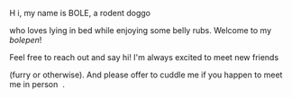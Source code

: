 
<span class="text-xl">H</span>
<span class="text-lg">i</span>, my name is <span class="bole">BOLE</span>, a
rodent doggo 

<Icon name="twemoji--dog-face" title="Dog face emoji" isColor={true} />

who loves lying in bed while enjoying some belly rubs. Welcome to my
<em class="brighter-80">bolepen</em>!

Feel free to reach out and say hi! I'm always excited to meet new friends

<span class="muted">(furry or otherwise)</span>. And please offer to cuddle me
if you happen to meet me in person 
<Icon name="twemoji--woozy-face" title="Woozy face emoji" isColor={true} />.
